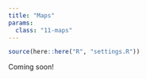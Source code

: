 ```yaml
---
title: "Maps"
params:
  class: "11-maps"
---
```


```r
source(here::here("R", "settings.R"))
```

Coming soon!